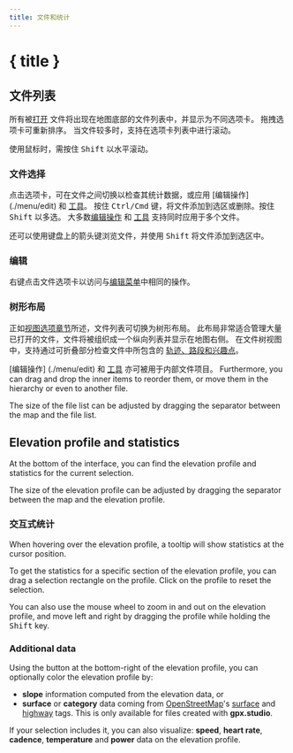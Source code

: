 ```yaml
---
title: 文件和统计
---
```


<script>
</script>

# { title }

## 文件列表

所有被[打开](./menu/file) 文件将出现在地图底部的文件列表中，并显示为不同选项卡。
拖拽选项卡可重新排序。
当文件较多时，支持在选项卡列表中进行滚动。

<DocsNote>

使用鼠标时，需按住 <kbd>Shift</kbd> 以水平滚动。

</DocsNote>

### 文件选择

点击选项卡，可在文件之间切换以检查其统计数据，或应用 [编辑操作] (./menu/edit) 和 [工具](./toolbar)。
按住 <kbd>Ctrl/Cmd</kbd> 键，将文件添加到选区或删除。按住 <kbd>Shift</kbd> 以多选。
大多数[编辑操作](./menu/edit) 和 [工具](./toolbar) 支持同时应用于多个文件。

<DocsNote>

还可以使用键盘上的箭头键浏览文件，并使用 <kbd>Shift</kbd> 将文件添加到选区中。

</DocsNote>

### 编辑

右键点击文件选项卡以访问与[编辑菜单](./menu/edit)中相同的操作。

### 树形布局

正如[视图选项章节](./menu/view)所述，文件列表可切换为树形布局。
此布局非常适合管理大量已打开的文件，文件将被组织成一个纵向列表并显示在地图右侧。
在文件树视图中，支持通过可折叠部分检查文件中所包含的 [轨迹、路段和兴趣点](./gpx)。

[编辑操作] (./menu/edit) 和 [工具](./toolbar) 亦可被用于内部文件项目。
Furthermore, you can drag and drop the inner items to reorder them, or move them in the hierarchy or even to another file.

<DocsNote>

The size of the file list can be adjusted by dragging the separator between the map and the file list.

</DocsNote>

## Elevation profile and statistics

At the bottom of the interface, you can find the elevation profile and statistics for the current selection.

<DocsNote>

The size of the elevation profile can be adjusted by dragging the separator between the map and the elevation profile.

</DocsNote>

### 交互式统计

When hovering over the elevation profile, a tooltip will show statistics at the cursor position.

To get the statistics for a specific section of the elevation profile, you can drag a selection rectangle on the profile.
Click on the profile to reset the selection.

You can also use the mouse wheel to zoom in and out on the elevation profile, and move left and right by dragging the profile while holding the <kbd>Shift</kbd> key.

### Additional data

Using the <kbd><ChartNoAxesColumn size="16" class="inline-block" style="margin-bottom: 2px"/></kbd> button at the bottom-right of the elevation profile, you can optionally color the elevation profile by:

- **slope** information computed from the elevation data, or
- **surface** or **category** data coming from <a href="https://www.openstreetmap.org/" target="_blank">OpenStreetMap</a>'s <a href="https://wiki.openstreetmap.org/wiki/Key:surface" target="_blank">surface</a> and <a href="https://wiki.openstreetmap.org/wiki/Key:highway" target="_blank">highway</a> tags.
  This is only available for files created with **gpx.studio**.

If your selection includes it, you can also visualize: **speed**, **heart rate**, **cadence**, **temperature** and **power** data on the elevation profile.
